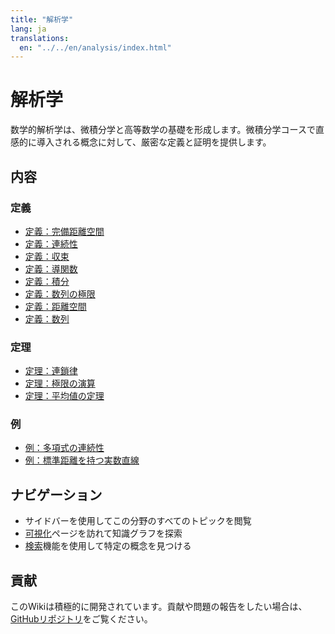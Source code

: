 ```yaml
---
title: "解析学"
lang: ja
translations:
  en: "../../en/analysis/index.html"
---
```


# 解析学

数学的解析学は、微積分学と高等数学の基礎を形成します。微積分学コースで直感的に導入される概念に対して、厳密な定義と証明を提供します。

## 内容

### 定義

- [定義：完備距離空間](def-complete-metric-space.qmd)
- [定義：連続性](def-continuity.qmd)
- [定義：収束](def-convergence.qmd)
- [定義：導関数](def-derivative.qmd)
- [定義：積分](def-integral.qmd)
- [定義：数列の極限](def-limit.qmd)
- [定義：距離空間](def-metric-space.qmd)
- [定義：数列](def-sequence.qmd)

### 定理

- [定理：連鎖律](thm-chain-rule.qmd)
- [定理：極限の演算](thm-limit-arithmetic.qmd)
- [定理：平均値の定理](thm-mean-value.qmd)

### 例

- [例：多項式の連続性](ex-polynomial-continuity.qmd)
- [例：標準距離を持つ実数直線](ex-real-line-metric.qmd)

## ナビゲーション

- サイドバーを使用してこの分野のすべてのトピックを閲覧
- [可視化](../../visualizations-ja.qmd)ページを訪れて知識グラフを探索
- [検索](../../search-ja.qmd)機能を使用して特定の概念を見つける

## 貢献

このWikiは積極的に開発されています。貢献や問題の報告をしたい場合は、[GitHubリポジトリ](https://github.com/RK0429/ModernMath)をご覧ください。
